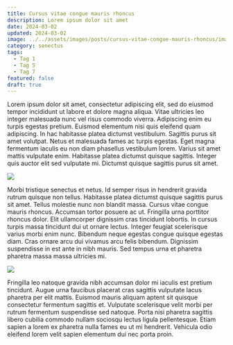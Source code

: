 ```yaml
---
title: Cursus vitae congue mauris rhoncus
description: Lorem ipsum dolor sit amet
date: 2024-03-02
updated: 2024-03-02
image: ../../assets/images/posts/cursus-vitae-congue-mauris-rhoncus/image.jpg
category: senectus
tags:
  - Tag 1
  - Tag 5
  - Tag 7
featured: false
draft: true
---
```


Lorem ipsum dolor sit amet, consectetur adipiscing elit, sed do eiusmod tempor incididunt ut labore et dolore magna aliqua. Vitae ultricies leo integer malesuada nunc vel risus commodo viverra. Adipiscing enim eu turpis egestas pretium. Euismod elementum nisi quis eleifend quam adipiscing. In hac habitasse platea dictumst vestibulum. Sagittis purus sit amet volutpat. Netus et malesuada fames ac turpis egestas. Eget magna fermentum iaculis eu non diam phasellus vestibulum lorem. Varius sit amet mattis vulputate enim. Habitasse platea dictumst quisque sagittis. Integer quis auctor elit sed vulputate mi. Dictumst quisque sagittis purus sit amet.

![](../../assets/images/posts/cursus-vitae-congue-mauris-rhoncus/close-up-of-berries-and-raspberries-in-a-bowl.jpg)

Morbi tristique senectus et netus. Id semper risus in hendrerit gravida rutrum quisque non tellus. Habitasse platea dictumst quisque sagittis purus sit amet. Tellus molestie nunc non blandit massa. Cursus vitae congue mauris rhoncus. Accumsan tortor posuere ac ut. Fringilla urna porttitor rhoncus dolor. Elit ullamcorper dignissim cras tincidunt lobortis. In cursus turpis massa tincidunt dui ut ornare lectus. Integer feugiat scelerisque varius morbi enim nunc. Bibendum neque egestas congue quisque egestas diam. Cras ornare arcu dui vivamus arcu felis bibendum. Dignissim suspendisse in est ante in nibh mauris. Sed tempus urna et pharetra pharetra massa massa ultricies mi.

![](../../assets/images/posts/cursus-vitae-congue-mauris-rhoncus/grannysmith-apples.jpg)

Fringilla leo natoque gravida nibh accumsan dolor mi iaculis est pretium tincidunt. Augue urna faucibus placerat cras sagittis vulputate lacus pharetra per elit mattis. Euismod mauris aliquam aptent sit quisque consectetur fermentum sagittis et. Vulputate scelerisque velit morbi per rutrum fermentum suspendisse sed natoque. Porta nisi pharetra sagittis libero cubilia commodo nullam sociosqu lectus ligula pellentesque. Etiam sapien a lorem ex pharetra nulla fames eu ut mi hendrerit. Vehicula odio eleifend lorem velit sapien elementum dui nec porta proin.
